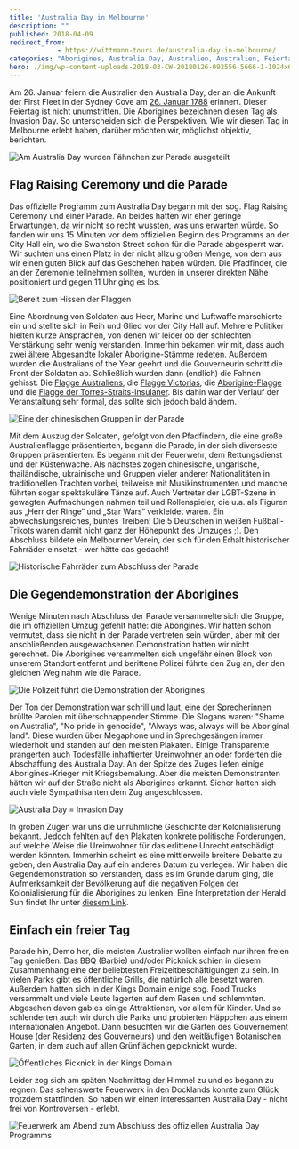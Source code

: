 ```yaml
---
title: 'Australia Day in Melbourne'
description: ""
published: 2018-04-09
redirect_from: 
            - https://wittmann-tours.de/australia-day-in-melbourne/
categories: "Aborigines, Australia Day, Australien, Australien, Feiertag, Invasion Day, Melbourne, Politik"
hero: ./img/wp-content-uploads-2018-03-CW-20180126-092556-5666-1-1024x683.jpg
---
```

Am 26. Januar feiern die Australier den Australia Day, der an die Ankunft der First Fleet in der Sydney Cove am [26. Januar 1788](https://de.wikipedia.org/wiki/Australia_Day) erinnert. Dieser Feiertag ist nicht unumstritten. Die Aborigines bezeichnen diesen Tag als Invasion Day. So unterscheiden sich die Perspektiven. Wie wir diesen Tag in Melbourne erlebt haben, darüber möchten wir, möglichst objektiv, berichten.

![Am Australia Day wurden Fähnchen zur Parade ausgeteilt](./img/wp-content-uploads-2018-03-CW-20180126-092556-5666-1-1024x683.jpg)

<!--more-->

## Flag Raising Ceremony und die Parade

Das offizielle Programm zum Australia Day begann mit der sog. Flag Raising Ceremony und einer Parade. An beides hatten wir eher geringe Erwartungen, da wir nicht so recht wussten, was uns erwarten würde. So fanden wir uns 15 Minuten vor dem offiziellen Beginn des Programms an der City Hall ein, wo die Swanston Street schon für die Parade abgesperrt war. Wir suchten uns einen Platz in der nicht allzu großen Menge, von dem aus wir einen guten Blick auf das Geschehen haben würden. Die Pfadfinder, die an der Zeremonie teilnehmen sollten, wurden in unserer direkten Nähe positioniert und gegen 11 Uhr ging es los.

![Bereit zum Hissen der Flaggen](./img/wp-content-uploads-2018-03-CW-20180126-095432-4875-1-1024x683.jpg)

Eine Abordnung von Soldaten aus Heer, Marine und Luftwaffe marschierte ein und stellte sich in Reih und Glied vor der City Hall auf. Mehrere Politiker hielten kurze Ansprachen, von denen wir leider ob der schlechten Verstärkung sehr wenig verstanden. Immerhin bekamen wir mit, dass auch zwei ältere Abgesandte lokaler Aborigine-Stämme redeten. Außerdem wurden die Australians of the Year geehrt und die Gouverneurin schritt die Front der Soldaten ab. Schließlich wurden dann (endlich) die Fahnen gehisst: Die [Flagge Australiens](https://de.wikipedia.org/wiki/Flagge_Australiens), die [Flagge Victorias](https://de.wikipedia.org/wiki/Flagge_von_Victoria), die [Aborigine-Flagge](https://de.wikipedia.org/wiki/Flagge_der_Aborigines) und die [Flagge der Torres-Straits-Insulaner](https://de.wikipedia.org/wiki/Flagge_der_Torres-Strait-Insulaner). Bis dahin war der Verlauf der Veranstaltung sehr formal, das sollte sich jedoch bald ändern.

![Eine der chinesischen Gruppen in der Parade](./img/wp-content-uploads-2018-03-CW-20180126-103632-5696-1-1024x683.jpg)

Mit dem Auszug der Soldaten, gefolgt von den Pfadfindern, die eine große Australienflagge präsentierten, begann die Parade, in der sich diverseste Gruppen präsentierten. Es begann mit der Feuerwehr, dem Rettungsdienst und der Küstenwache. Als nächstes zogen chinesische, ungarische, thailändische, ukrainische und Gruppen vieler anderer Nationalitäten in traditionellen Trachten vorbei, teilweise mit Musikinstrumenten und manche führten sogar spektakuläre Tänze auf. Auch Vertreter der LGBT-Szene in gewagten Aufmachungen nahmen teil und Rollenspieler, die u.a. als Figuren aus „Herr der Ringe“ und „Star Wars“ verkleidet waren. Ein abwechslungsreiches, buntes Treiben! Die 5 Deutschen in weißen Fußball-Trikots waren damit nicht ganz der Höhepunkt des Umzuges ;). Den Abschluss bildete ein Melbourner Verein, der sich für den Erhalt historischer Fahrräder einsetzt - wer hätte das gedacht!

![Historische Fahrräder zum Abschluss der Parade](./img/wp-content-uploads-2018-03-CW-20180126-110448-5731-1-1024x683.jpg)

## Die Gegendemonstration der Aborigines

Wenige Minuten nach Abschluss der Parade versammelte sich die Gruppe, die im offiziellen Umzug gefehlt hatte: die Aborigines. Wir hatten schon vermutet, dass sie nicht in der Parade vertreten sein würden, aber mit der anschließenden ausgewachsenen Demonstration hatten wir nicht gerechnet. Die Aborigines versammelten sich ungefähr einen Block von unserem Standort entfernt und berittene Polizei führte den Zug an, der den gleichen Weg nahm wie die Parade.

![Die Polizeit führt die Demonstration der Aborigines](./img/wp-content-uploads-2018-03-CW-20180126-112212-5733-1-1024x683.jpg)

Der Ton der Demonstration war schrill und laut, eine der Sprecherinnen brüllte Parolen mit überschnappender Stimme. Die Slogans waren: "Shame on Australia", "No pride in genocide", "Always was, always will be Aboriginal land". Diese wurden über Megaphone und in Sprechgesängen immer wiederholt und standen auf den meisten Plakaten. Einige Transparente prangerten auch Todesfälle inhaftierter Ureinwohner an oder forderten die Abschaffung des Australia Day. An der Spitze des Zuges liefen einige Aborigines-Krieger mit Kriegsbemalung. Aber die meisten Demonstranten hätten wir auf der Straße nicht als Aborigines erkannt. Sicher hatten sich auch viele Sympathisanten dem Zug angeschlossen.

![Australia Day = Invasion Day](./img/wp-content-uploads-2018-03-CW-20180126-112552-5735-1-1024x683.jpg)

In groben Zügen war uns die unrühmliche Geschichte der Kolonialisierung bekannt. Jedoch fehlten auf den Plakaten konkrete politische Forderungen, auf welche Weise die Ureinwohner für das erlittene Unrecht entschädigt werden könnten. Immerhin scheint es eine mittlerweile breitere Debatte zu geben, den Australia Day auf ein anderes Datum zu verlegen. Wir haben die Gegendemonstration so verstanden, dass es im Grunde darum ging, die Aufmerksamkeit der Bevölkerung auf die negativen Folgen der Kolonialisierung für die Aborigines zu lenken. Eine Interpretation der Herald Sun findet Ihr unter [diesem Link](http://www.heraldsun.com.au/news/victoria/australia-day-2018-heavy-police-presence-around-melbourne-rallies/news-story/3cd02836c7e636edd2219b86bab3bb3d).

## Einfach ein freier Tag

Parade hin, Demo her, die meisten Australier wollten einfach nur ihren freien Tag genießen. Das BBQ (Barbie) und/oder Picknick schien in diesem Zusammenhang eine der beliebtesten Freizeitbeschäftigungen zu sein. In vielen Parks gibt es öffentliche Grills, die natürlich alle besetzt waren. Außerdem hatten sich in der Kings Domain einige sog. Food Trucks versammelt und viele Leute lagerten auf dem Rasen und schlemmten. Abgesehen davon gab es einige Attraktionen, vor allem für Kinder. Und so schlenderten auch wir durch die Parks und probierten Häppchen aus einem internationalen Angebot. Dann besuchten wir die Gärten des Gouvernement House (der Residenz des Gouverneurs) und den weitläufigen Botanischen Garten, in dem auch auf allen Grünflächen gepicknickt wurde.

![Öffentliches Picknick in der Kings Domain](http://wittmann-tours.de/wp-content/uploads/2018/03/CW-20180126-130422-5751-1-1024x683.jpg)

Leider zog sich am späten Nachmittag der Himmel zu und es begann zu regnen. Das sehenswerte Feuerwerk in den Docklands konnte zum Glück trotzdem stattfinden. So haben wir einen interessanten Australia Day - nicht frei von Kontroversen - erlebt.

![Feuerwerk am Abend zum Abschluss des offiziellen Australia Day Programms](http://wittmann-tours.de/wp-content/uploads/2018/03/CW-20180126-200657-4937-1-1024x683.jpg)
